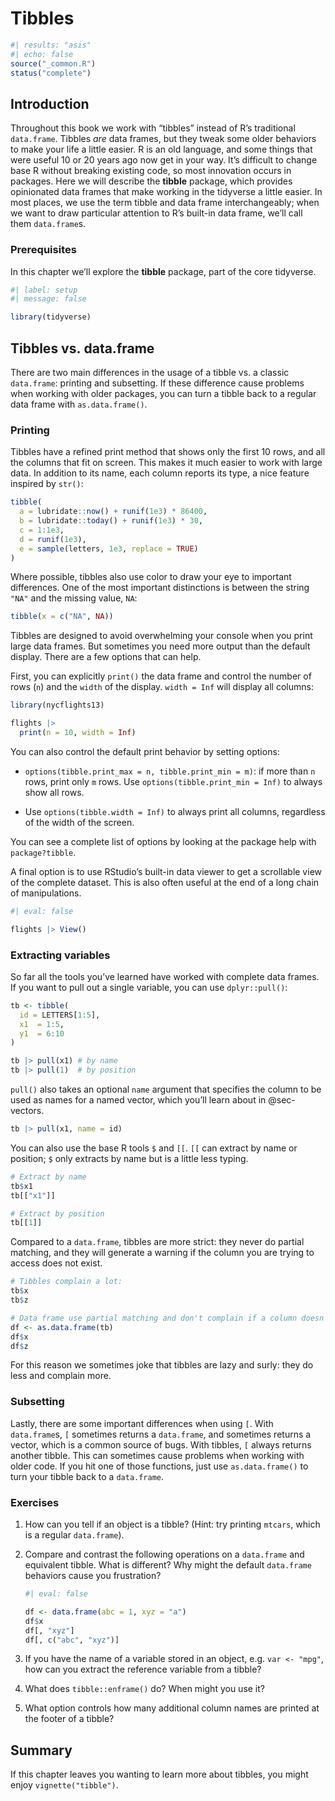 # Tibbles {#sec-tibbles}

```r
#| results: "asis"
#| echo: false
source("_common.R")
status("complete")
```

## Introduction

Throughout this book we work with "tibbles" instead of R's traditional `data.frame`.
Tibbles *are* data frames, but they tweak some older behaviors to make your life a little easier.
R is an old language, and some things that were useful 10 or 20 years ago now get in your way.
It's difficult to change base R without breaking existing code, so most innovation occurs in packages.
Here we will describe the **tibble** package, which provides opinionated data frames that make working in the tidyverse a little easier.
In most places, we use the term tibble and data frame interchangeably; when we want to draw particular attention to R's built-in data frame, we'll call them `data.frame`s.

### Prerequisites

In this chapter we'll explore the **tibble** package, part of the core tidyverse.

```r
#| label: setup
#| message: false

library(tidyverse)
```

## Tibbles vs. data.frame

There are two main differences in the usage of a tibble vs. a classic `data.frame`: printing and subsetting.
If these difference cause problems when working with older packages, you can turn a tibble back to a regular data frame with `as.data.frame()`.

### Printing

Tibbles have a refined print method that shows only the first 10 rows, and all the columns that fit on screen.
This makes it much easier to work with large data.
In addition to its name, each column reports its type, a nice feature inspired by `str()`:

```r
tibble(
  a = lubridate::now() + runif(1e3) * 86400,
  b = lubridate::today() + runif(1e3) * 30,
  c = 1:1e3,
  d = runif(1e3),
  e = sample(letters, 1e3, replace = TRUE)
)
```

Where possible, tibbles also use color to draw your eye to important differences.
One of the most important distinctions is between the string `"NA"` and the missing value, `NA`:

```r
tibble(x = c("NA", NA))
```

Tibbles are designed to avoid overwhelming your console when you print large data frames.
But sometimes you need more output than the default display.
There are a few options that can help.

First, you can explicitly `print()` the data frame and control the number of rows (`n`) and the `width` of the display.
`width = Inf` will display all columns:

```r
library(nycflights13)

flights |> 
  print(n = 10, width = Inf)
```

You can also control the default print behavior by setting options:

-   `options(tibble.print_max = n, tibble.print_min = m)`: if more than `n` rows, print only `m` rows.
    Use `options(tibble.print_min = Inf)` to always show all rows.

-   Use `options(tibble.width = Inf)` to always print all columns, regardless of the width of the screen.

You can see a complete list of options by looking at the package help with `package?tibble`.

A final option is to use RStudio's built-in data viewer to get a scrollable view of the complete dataset.
This is also often useful at the end of a long chain of manipulations.

```r
#| eval: false

flights |> View()
```

### Extracting variables

So far all the tools you've learned have worked with complete data frames.
If you want to pull out a single variable, you can use `dplyr::pull()`:

```r
tb <- tibble(
  id = LETTERS[1:5],
  x1  = 1:5,
  y1  = 6:10
)

tb |> pull(x1) # by name
tb |> pull(1)  # by position
```

`pull()` also takes an optional `name` argument that specifies the column to be used as names for a named vector, which you'll learn about in @sec-vectors.

```r
tb |> pull(x1, name = id)
```

You can also use the base R tools `$` and `[[`.
`[[` can extract by name or position; `$` only extracts by name but is a little less typing.

```r
# Extract by name
tb$x1
tb[["x1"]]

# Extract by position
tb[[1]]
```

Compared to a `data.frame`, tibbles are more strict: they never do partial matching, and they will generate a warning if the column you are trying to access does not exist.

```r
# Tibbles complain a lot:
tb$x
tb$z

# Data frame use partial matching and don't complain if a column doesn't exist
df <- as.data.frame(tb)
df$x
df$z
```

For this reason we sometimes joke that tibbles are lazy and surly: they do less and complain more.

### Subsetting

Lastly, there are some important differences when using `[`.
With `data.frame`s, `[` sometimes returns a `data.frame`, and sometimes returns a vector, which is a common source of bugs.
With tibbles, `[` always returns another tibble.
This can sometimes cause problems when working with older code.
If you hit one of those functions, just use `as.data.frame()` to turn your tibble back to a `data.frame`.

### Exercises

1.  How can you tell if an object is a tibble?
    (Hint: try printing `mtcars`, which is a regular `data.frame`).

2.  Compare and contrast the following operations on a `data.frame` and equivalent tibble.
    What is different?
    Why might the default `data.frame` behaviors cause you frustration?

    ```r
    #| eval: false

    df <- data.frame(abc = 1, xyz = "a")
    df$x
    df[, "xyz"]
    df[, c("abc", "xyz")]
    ```

3.  If you have the name of a variable stored in an object, e.g. `var <- "mpg"`, how can you extract the reference variable from a tibble?

4.  What does `tibble::enframe()` do?
    When might you use it?

5.  What option controls how many additional column names are printed at the footer of a tibble?

## Summary

If this chapter leaves you wanting to learn more about tibbles, you might enjoy `vignette("tibble")`.
